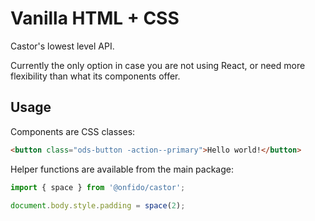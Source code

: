 
<Meta title="CSS/Intro" />

# Vanilla HTML + CSS

Castor's lowest level API.

Currently the only option in case you are not using React, or need more
flexibility than what its components offer.

## Usage

Components are CSS classes:

```html dark
<button class="ods-button -action--primary">Hello world!</button>
```

Helper functions are available from the main package:

```js dark
import { space } from '@onfido/castor';

document.body.style.padding = space(2);
```
